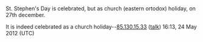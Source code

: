 <article id="7223417" title=Talk:Public holidays in Bulgaria>
	<talkpage id="7223417" title="Talk:Public holidays in Bulgaria">
{{WikiProject Bulgaria|class=list|importance=low}}

St. Stephen's Day is celebrated, but as church (eastern ortodox) holiday, on 27th december.

It is indeed celebrated as a church holiday--[[Special:Contributions/85.130.15.33|85.130.15.33]] ([[User talk:85.130.15.33|talk]]) 16:13, 24 May 2012 (UTC)
	</talkpage>
</article>